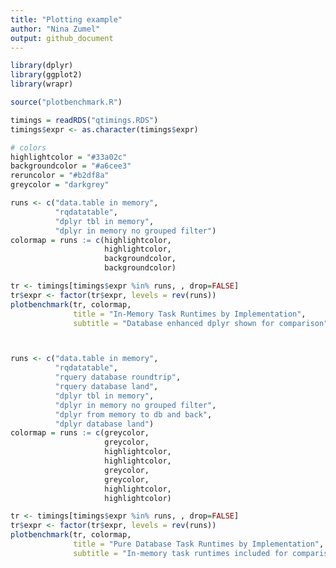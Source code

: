 ```yaml
---
title: "Plotting example"
author: "Nina Zumel"
output: github_document
---
```


```r
library(dplyr)
library(ggplot2)
library(wrapr)

source("plotbenchmark.R")

timings = readRDS("qtimings.RDS")
timings$expr <- as.character(timings$expr)

# colors
highlightcolor = "#33a02c"
backgroundcolor = "#a6cee3"
reruncolor = "#b2df8a"
greycolor = "darkgrey"

```

```r



runs <- c("data.table in memory", 
          "rqdatatable",
          "dplyr tbl in memory",
          "dplyr in memory no grouped filter")
colormap = runs := c(highlightcolor,
                     highlightcolor,
                     backgroundcolor,
                     backgroundcolor)

tr <- timings[timings$expr %in% runs, , drop=FALSE]
tr$expr <- factor(tr$expr, levels = rev(runs))
plotbenchmark(tr, colormap, 
              title = "In-Memory Task Runtimes by Implementation",
              subtitle = "Database enhanced dplyr shown for comparison")



runs <- c("data.table in memory", 
          "rqdatatable",
          "rquery database roundtrip",
          "rquery database land",
          "dplyr tbl in memory",
          "dplyr in memory no grouped filter",
          "dplyr from memory to db and back",
          "dplyr database land")
colormap = runs := c(greycolor,
                     greycolor,
                     highlightcolor,
                     highlightcolor,
                     greycolor,
                     greycolor,
                     highlightcolor,
                     highlightcolor)

tr <- timings[timings$expr %in% runs, , drop=FALSE]
tr$expr <- factor(tr$expr, levels = rev(runs))
plotbenchmark(tr, colormap, 
              title = "Pure Database Task Runtimes by Implementation",
              subtitle = "In-memory task runtimes included for comparison")

```
